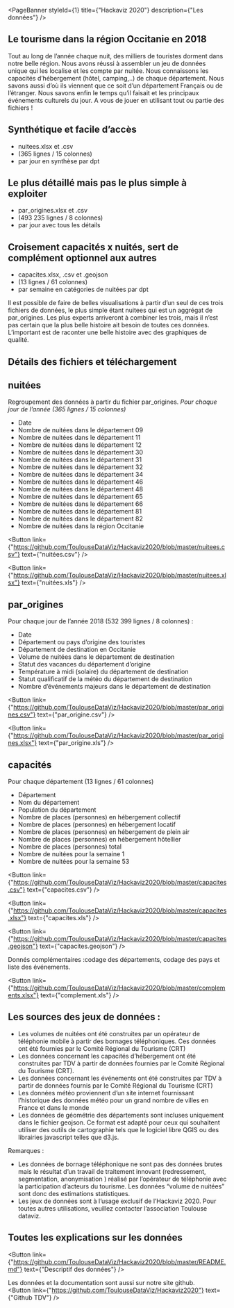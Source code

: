 
<PageBanner 
  styleId={1}
  title={"Hackaviz 2020"}
  description={"Les données"}
/>

<section id="one">
<div className="inner">

# Le tourisme dans la région Occitanie en 2018

Tout au long de l’année chaque nuit, des milliers de touristes dorment dans notre belle région. Nous avons réussi à assembler un jeu de données unique qui les localise et les compte par nuitée. Nous connaissons les capacités d’hébergement (hôtel, camping,..) de chaque département. Nous savons aussi d’où ils viennent que ce soit d’un département Français ou de l’étranger. Nous savons enfin le temps qu’il faisait et les principaux événements culturels du jour.
A vous de jouer en utilisant tout ou partie des fichiers !

## Synthétique et facile d’accès
- nuitees.xlsx et .csv       
- (365 lignes / 15 colonnes)
- par jour en synthèse par dpt

## Le plus détaillé mais pas le plus simple à exploiter
- par_origines.xlsx et .csv
- (493 235 lignes / 8 colonnes)
- par jour avec tous les détails

## Croisement capacités x nuités, sert de complément optionnel aux autres
- capacites.xlsx, .csv et .geojson
- (13 lignes / 61 colonnes)
- par semaine en catégories de nuitées par dpt

Il est possible de faire de belles visualisations à partir d’un seul de ces trois fichiers de données, le plus simple étant nuitees qui est un aggrégat de par_origines. Les plus experts arriveront à combiner les trois, mais il n’est pas certain que la plus belle histoire ait besoin de toutes ces données.  L’important est de raconter une belle histoire avec des graphiques de qualité.
 
# Détails des fichiers et téléchargement

## nuitées
Regroupement des données à partir du fichier par_origines.
*Pour chaque jour de l’année  (365 lignes / 15 colonnes)*
- Date
- Nombre de nuitées dans le département 09
- Nombre de nuitées dans le département 11
- Nombre de nuitées dans le département 12
- Nombre de nuitées dans le département 30
- Nombre de nuitées dans le département 31
- Nombre de nuitées dans le département 32
- Nombre de nuitées dans le département 34
- Nombre de nuitées dans le département 46
- Nombre de nuitées dans le département 48
- Nombre de nuitées dans le département 65
- Nombre de nuitées dans le département 66
- Nombre de nuitées dans le département 81
- Nombre de nuitées dans le département 82
- Nombre de nuitées dans la région Occitanie

<Button
  link={"https://github.com/ToulouseDataViz/Hackaviz2020/blob/master/nuitees.csv"}
  text={"nuitées.csv"}
/>

<Button
  link={"https://github.com/ToulouseDataViz/Hackaviz2020/blob/master/nuitees.xlsx"}
  text={"nuitées.xls"}
/>

## par_origines

Pour chaque jour de l’année 2018 (532 399 lignes / 8 colonnes) :
- Date
- Département ou pays d’origine des touristes
- Département de destination en Occitanie
- Volume de nuitées dans le département de destination
- Statut des vacances du département d’origine
- Température à midi (solaire) du département de destination
- Statut qualificatif de la météo du département de destination
- Nombre d’événements majeurs dans le département de destination

<Button
  link={"https://github.com/ToulouseDataViz/Hackaviz2020/blob/master/par_origines.csv"}
  text={"par_origine.csv"}
/>

<Button
  link={"https://github.com/ToulouseDataViz/Hackaviz2020/blob/master/par_origines.xlsx"}
  text={"par_origine.xls"}
/>

## capacités

Pour chaque département (13 lignes / 61 colonnes)
- Département
- Nom du département
- Population du département
- Nombre de places (personnes) en hébergement collectif
- Nombre de places (personnes) en hébergement locatif
- Nombre de places (personnes) en hébergement de plein air
- Nombre de places (personnes) en hébergement hôtellier
- Nombre de places (personnes) total
- Nombre de nuitées pour la semaine 1
- Nombre de nuitées pour la semaine 53

<Button
  link={"https://github.com/ToulouseDataViz/Hackaviz2020/blob/master/capacites.csv"}
  text={"capacites.csv"}
/>

<Button
  link={"https://github.com/ToulouseDataViz/Hackaviz2020/blob/master/capacites.xlsx"}
  text={"capacites.xls"}
/>

<Button
  link={"https://github.com/ToulouseDataViz/Hackaviz2020/blob/master/capacites.geojson"}
  text={"capacites.geojson"}
/>


Donnés complémentaires :codage des départements, codage des pays et liste des événements.

<Button
  link={"https://github.com/ToulouseDataViz/Hackaviz2020/blob/master/complements.xlsx"}
  text={"complement.xls"}
/>

# Les sources des jeux de données :
- Les volumes de nuitées ont été construites par un opérateur de téléphonie mobile à partir des bornages téléphoniques. Ces données ont été fournies par le Comité Régional du Tourisme (CRT) 
- Les données concernant les capacités d’hébergement ont été construites par TDV à partir de données fournies par le Comité Régional du Tourisme (CRT).
- Les données concernant les événements ont été construites par TDV à partir de données fournis par le Comité Régional du Tourisme (CRT)
- Les données météo proviennent d’un site internet fournissant l’historique des données météo pour un grand nombre de villes en France et dans le monde
- Les données de géométrie des départements sont incluses uniquement dans le fichier geojson. Ce format est adapté pour ceux qui souhaitent utiliser des outils de cartographie tels que le logiciel libre QGIS ou des librairies javascript telles que d3.js.

 
Remarques : 
- Les données de bornage téléphonique ne sont pas des données brutes mais le résultat d’un travail de traitement innovant (redressement, segmentation, anonymisation ) réalisé par l’opérateur de téléphonie avec la participation d’acteurs du tourisme. Les données “volume de nuitées” sont donc des estimations statistiques. 
- Les jeux de données sont à l’usage exclusif de l’Hackaviz 2020. Pour toutes autres utilisations, veuillez contacter l’association Toulouse dataviz. 

 
# Toutes les explications sur les données
  
<Button
  link={"https://github.com/ToulouseDataViz/Hackaviz2020/blob/master/README.md"}
  text={"Descriptif des données"}
/>

Les données et la documentation sont aussi sur notre site github.  
<Button
  link={"https://github.com/ToulouseDataViz/Hackaviz2020"}
  text={"Github TDV"}
/>

</div>
</section>